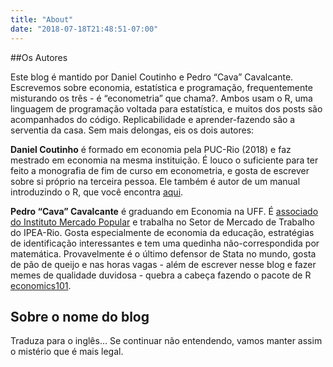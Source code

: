 ```yaml
---
title: "About"
date: "2018-07-18T21:48:51-07:00"
---
```


##Os Autores

Este blog é mantido por Daniel Coutinho e Pedro "Cava" Cavalcante. Escrevemos sobre economia, estatística e programação, frequentemente misturando os três - é "econometria" que chama?. Ambos usam o R, uma linguagem de programação voltada para estatística, e muitos dos posts são acompanhados do código. Replicabilidade e aprender-fazendo são a serventia da casa. Sem mais delongas, eis os dois autores:

**Daniel Coutinho** é formado em economia pela PUC-Rio (2018) e faz mestrado em economia na mesma instituição. É louco o suficiente para ter feito a monografia de fim de curso em econometria, e gosta de escrever sobre si próprio na terceira pessoa. Ele também é autor de um manual introduzindo o R, que você encontra [aqui](https://danmrc.github.io/R-para-Economistas/). 

**Pedro "Cava" Cavalcante** é graduando em Economia na UFF. É [associado do Instituto Mercado Popular](http://mercadopopular.org/author/cavalcante/) e trabalha no Setor de Mercado de Trabalho do IPEA-Rio. Gosta especialmente de economia da educação, estratégias de identificação interessantes e tem uma quedinha não-correspondida por matemática. Provavelmente é o último defensor de Stata no mundo, gosta de pão de queijo e nas horas vagas - além de escrever nesse blog e fazer memes de qualidade duvidosa - quebra a cabeça fazendo o pacote de R [economics101](https://github.com/pcavalcanteoliveira/economics101).


## Sobre o nome do blog

Traduza para o inglês... Se continuar não entendendo, vamos manter assim o mistério que é mais legal.
